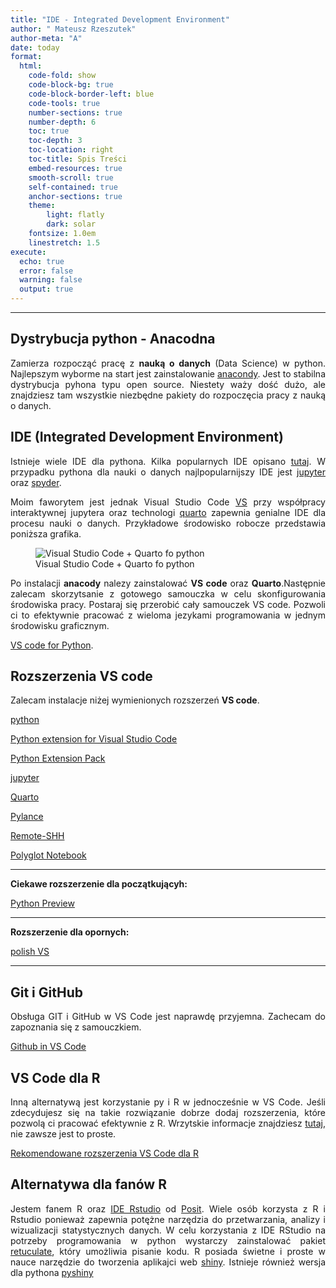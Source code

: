 ```yaml
---
title: "IDE - Integrated Development Environment"
author: " Mateusz Rzeszutek"
author-meta: "A"
date: today
format: 
  html:
    code-fold: show
    code-block-bg: true
    code-block-border-left: blue
    code-tools: true
    number-sections: true
    number-depth: 6
    toc: true
    toc-depth: 3
    toc-location: right
    toc-title: Spis Treści
    embed-resources: true
    smooth-scroll: true
    self-contained: true
    anchor-sections: true
    theme: 
        light: flatly
        dark: solar
    fontsize: 1.0em
    linestretch: 1.5
execute: 
  echo: true
  error: false
  warning: false
  output: true
---
```


<style type="text/css"> body {text-align: justify}  </style>

***


## Dystrybucja python - Anacodna

Zamierza rozpocząć pracę z **nauką o danych** (Data Science) w python. Najlepszym wyborme na start jest zainstalowanie [anacondy](https://www.anaconda.com/). Jest to stabilna dystrybucja pyhona typu open source. Niestety waży dość dużo, ale znajdziesz tam wszystkie niezbędne pakiety do rozpoczęcia pracy z nauką o danych.


## IDE (Integrated Development Environment)

Istnieje wiele IDE dla pythona. Kilka popularnych IDE opisano [tutaj](https://www.simplilearn.com/tutorials/python-tutorial/python-ide). W przypadku pythona dla nauki o danych najlpopularnijszy IDE jest [jupyter]() oraz [spyder](). 

Moim faworytem jest jednak Visual Studio Code [VS](https://code.visualstudio.com/) przy współpracy interaktywnej jupytera oraz technologi [quarto]() zapewnia genialne IDE dla procesu nauki o danych. Przykładowe środowisko robocze przedstawia poniższa grafika. 

![Visual Studio Code + Quarto fo python](fig_to_qmd/python-vscode.png)

Po instalacji **anacody** nalezy zainstalować **VS code** oraz **Quarto**.Następnie zalecam skorzytsanie z gotowego samouczka w celu skonfigurowania środowiska pracy. Postaraj się przerobić cały samouczek VS code. Pozwoli ci to efektywnie pracować z wieloma jezykami programowania w jednym środowisku graficznym.

[VS code for Python](https://code.visualstudio.com/docs/python/python-tutorial). 


## Rozszerzenia VS code

Zalecam instalacje niżej wymienionych rozszerzeń **VS code**.

[python](https://marketplace.visualstudio.com/items?itemName=ms-python.python)

[Python extension for Visual Studio Code](https://marketplace.visualstudio.com/items?itemName=VisualStudioExptTeam.vscodeintellicode)

[Python Extension Pack](https://marketplace.visualstudio.com/items?itemName=donjayamanne.python-extension-pack)

[jupyter](https://marketplace.visualstudio.com/items?itemName=ms-toolsai.jupyter)

[Quarto](https://marketplace.visualstudio.com/items?itemName=quarto.quarto)

[Pylance](https://marketplace.visualstudio.com/items?itemName=ms-python.vscode-pylance)

[Remote-SHH](https://marketplace.visualstudio.com/items?itemName=ms-vscode-remote.remote-ssh)

[Polyglot Notebook](https://marketplace.visualstudio.com/items?itemName=ms-dotnettools.dotnet-interactive-vscode)

***
**Ciekawe rozszerzenie dla początkującyh:**

[Python Preview](https://marketplace.visualstudio.com/items?itemName=dongli.python-preview)

***
**Rozszerzenie dla opornych:**

[polish VS](https://marketplace.visualstudio.com/items?itemName=MS-CEINTL.vscode-language-pack-pl)

***


## Git i GitHub

Obsługa GIT i GitHub w VS Code jest naprawdę przyjemna. Zachecam do zapoznania się z samouczkiem. 

[Github in VS Code](https://learn.microsoft.com/en-us/training/modules/introduction-to-github-visual-studio-code/)


## VS Code dla R

Inną alternatywą jest korzystanie py i R w jednocześnie w VS Code. Jeśli zdecydujesz się na takie rozwiązanie dobrze dodaj rozszerzenia, które pozwolą ci pracować efektywnie z R. Wrzytskie informacje znajdziesz [tutaj](https://github.com/REditorSupport/vscode-R), nie zawsze jest to proste.

[Rekomendowane rozszerzenia VS Code dla R](https://renkun.me/2022/03/06/my-recommendations-of-vs-code-extensions-for-r/)



## Alternatywa dla fanów R

Jestem fanem R oraz [IDE Rstudio](https://posit.co/products/open-source/rstudio/) od [Posit](https://posit.co/). Wiele osób korzysta z R i Rstudio ponieważ zapewnia potężne narzędzia do przetwarzania, analizy i wizualizacji statystycznych danych. W celu korzystania z IDE RStudio na potrzeby programowania w python wystarczy zainstalować pakiet [retuculate](https://rstudio.github.io/reticulate/), który umożliwia pisanie kodu. R posiada świetne i proste w nauce narzędzie do tworzenia aplikajci web [shiny](https://shiny.rstudio.com/tutorial/). Istnieje również wersja dla pythona [pyshiny](https://pyshine.com/)



